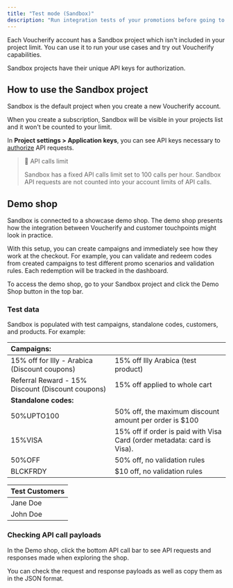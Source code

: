 ```yaml
---
title: "Test mode (Sandbox)"
description: "Run integration tests of your promotions before going to production"
---
```


Each Voucherify account has a Sandbox project which isn't included in your project limit. You can use it to run your use cases and try out Voucherify capabilities. 

Sandbox projects have their unique API keys for authorization.

## How to use the Sandbox project

Sandbox is the default project when you create a new Voucherify account. 

When you create a subscription, Sandbox will be visible in your projects list and it won't be counted to your limit.

In **Project settings > Application keys**, you can see API keys necessary to [authorize](doc:authentication) API requests. 

> 📘 API calls limit
> 
> Sandbox has a fixed API calls limit set to 100 calls per hour. Sandbox API requests are not counted into your account limits of API calls.

## Demo shop

Sandbox is connected to a showcase demo shop. The demo shop presents how the integration between Voucherify and customer touchpoints might look in practice. 

With this setup, you can create campaigns and immediately see how they work at the checkout. For example, you can validate and redeem codes from created campaigns to test different promo scenarios and validation rules. Each redemption will be tracked in the dashboard.

To access the demo shop, go to your Sandbox project and click the Demo Shop button in the top bar.

### Test data

Sandbox is populated with test campaigns, standalone codes, customers, and products. For example:

| **Campaigns:**                                    |                                                                         |
| :------------------------------------------------ | :---------------------------------------------------------------------- |
| 15% off for Illy - Arabica (Discount coupons)     | 15% off Illy Arabica (test product)                                     |
| Referral Reward - 15% Discount (Discount coupons) | 15% off applied to whole cart                                           |
| **Standalone codes:**                             |                                                                         |
| 50%UPTO100                                        | 50% off, the maximum discount amount per order is $100                  |
| 15%VISA                                           | 15% off if order is paid with Visa Card (order metadata: card is Visa). |
| 50%OFF                                            | 50% off, no validation rules                                            |
| BLCKFRDY                                          | $10 off, no validation rules                                            |

| **Test Customers** |
| :----------------- |
| Jane Doe           |
| John Doe           |

### Checking API call payloads

In the Demo shop, click the bottom API call bar to see API requests and responses made when exploring the shop.

You can check the request and response payloads as well as copy them as in the JSON format.